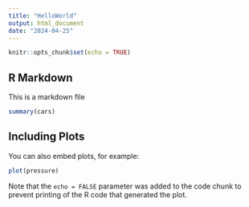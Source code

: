 ---
title: "HelloWorld"
output: html_document
date: "2024-04-25"
---

```{r setup, include=FALSE}
knitr::opts_chunk$set(echo = TRUE)
```

## R Markdown

This is a markdown file
```{r cars}
summary(cars)
```

## Including Plots

You can also embed plots, for example:

```{r pressure, echo=FALSE}
plot(pressure)
```

Note that the `echo = FALSE` parameter was added to the code chunk to prevent printing of the R code that generated the plot.
